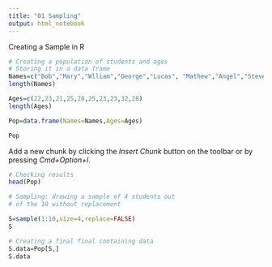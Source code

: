 ```yaml
---
title: "01 Sampling"
output: html_notebook
---
```


Creating a Sample in R

```r
# Creating a population of students and ages 
# Storing it in a data frame
Names=c("Bob","Mary","Wlliam","George","Lucas", "Mathew","Angel","Steven","Ariana","Chen")
length(Names)

Ages=c(22,23,21,25,28,25,23,23,32,28) 
length(Ages)

Pop=data.frame(Names=Names,Ages=Ages)

Pop
```

Add a new chunk by clicking the *Insert Chunk* button on the toolbar or by pressing *Cmd+Option+I*.
```r
# Checking results
head(Pop)

```
```r
# Sampling: drawing a sample of 4 students out 
# of the 10 without replacement 

S=sample(1:10,size=4,replace=FALSE) 
S
```

```r
# Creating a final final containing data 
S.data=Pop[S,] 
S.data

```

